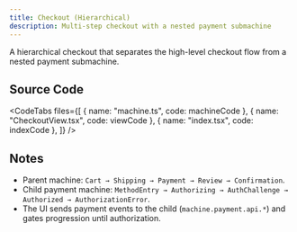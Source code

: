 ```yaml
---
title: Checkout (Hierarchical)
description: Multi-step checkout with a nested payment submachine
---
```



A hierarchical checkout that separates the high-level checkout flow from a nested payment submachine.

<div className="not-content">
  <CheckoutExample client:only="react" />
</div>

## Source Code

<CodeTabs
  files={[
    { name: "machine.ts", code: machineCode },
    { name: "CheckoutView.tsx", code: viewCode },
    { name: "index.tsx", code: indexCode },
  ]}
/>

## Notes

- Parent machine: `Cart → Shipping → Payment → Review → Confirmation`.
- Child payment machine: `MethodEntry → Authorizing → AuthChallenge → Authorized → AuthorizationError`.
- The UI sends payment events to the child (`machine.payment.api.*`) and gates progression until authorization.
